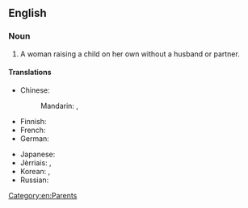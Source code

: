 ==English==
===Noun===
{{en-noun|head=[[single]] [[mother]]}}

# A woman raising a child on her own without a husband or partner.

====Translations====
{{trans-top|a woman raising a child on her own}}
* Chinese:
*: Mandarin: {{t|cmn|單身母親|sc=Hani}}, {{t|cmn|单身母亲|tr=dānshēn mǔqīn|sc=Hani}}
* Finnish: {{t|fi|yksinhuoltajaäiti}}
* French: {{t+|fr|mère célibataire|f}}
* German: {{t|de|alleinerziehende Mutter|f}}
{{trans-mid}}
* Japanese: {{t|ja|シングルマザー|tr=shingurumazā|sc=Jpan}}
* Jèrriais: {{t|roa-jer|méthe sîndguliéthe|f}}, {{t|roa-jer|méthe à san tout seu|f}}
* Korean: {{t+|ko|미혼모|sc=Kore}}, {{t|ko|싱글 머더|sc=Kore}}
* Russian: {{t|ru|мать-одиночка|f|tr=matʹ-odinóčka|sc=Cyrl}}
{{trans-bottom}}

[[Category:en:Parents]]